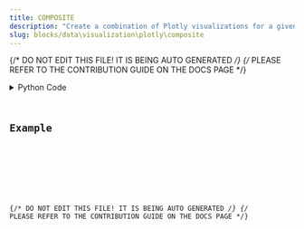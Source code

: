 ```yaml
---
title: COMPOSITE
description: "Create a combination of Plotly visualizations for a given input data container."
slug: blocks/data\visualization\plotly\composite
---
```


{/* DO NOT EDIT THIS FILE! IT IS BEING AUTO GENERATED */}
{/* PLEASE REFER TO THE CONTRIBUTION GUIDE ON THE DOCS PAGE */}


<PythonDocsDisplay docstring={docstring} />
<details>
<summary>Python Code</summary>



<Code code={pythonCode} lang="py" wrap theme="dracula" />

[Find this Flojoy Block on GitHub](https://github.com/flojoy-ai/blocks/blob/main/blocks/DATA\VISUALIZATION\PLOTLY\COMPOSITE/COMPOSITE.py)

</details>

## Example


<GetHelpWidget />


<AppDisplay app={app} blockName="COMPOSITE" client:visible />


<Example />

{/* DO NOT EDIT THIS FILE! IT IS BEING AUTO GENERATED */}
{/* PLEASE REFER TO THE CONTRIBUTION GUIDE ON THE DOCS PAGE */}
